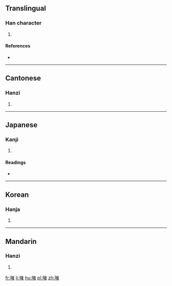 ==Translingual==

===Han character===
{{Han char|rn=30|rad=口|as=13|sn=16|four=6001<sub>4</sub>|canj=口卜女土 (RYVG)|ids=⿰[[口]][[雍]]}}

# {{defn|Han|sort=口13}}

====References====
* {{Han ref|kx=0210.280|dkj=04400|dj=0433.160|hdz=10694.020|uh=5670|ud=22128|bh=E8FC|bd=59644}}

----

==Cantonese==

===Hanzi===
{{yue-hanzi|jyut=[[jung1]]|y=yung1}}

# {{defn|lang=yue|sort=口13}}

----

==Japanese==

===Kanji===
{{ja-kanji|grade=|rs=口13}}

# {{defn|lang=ja|sort=口13}}

====Readings====
* {{ja-readings|on=[[よう]] (yō), [[ゆ]] (yu)|kun=[[むつぶ]] (mutsubu), [[むせぶ]] (musebu)}}

----

==Korean==

===Hanja===
{{ko-hanja|hangeul=[[옹]]|rv=ong|mr=ong}}

# {{defn|lang=ko|sort=口13}}

----

==Mandarin==

===Hanzi===
{{cmn-hanzi|pin=[[xué]] ([[xue2]]), [[yōng]] ([[yong1]])|wg=hsüeh<sup>2</sup>, yung<sup>1</sup>}}

# {{defn|lang=cmn|sort=口13}}

[[fr:噰]]
[[li:噰]]
[[hu:噰]]
[[pl:噰]]
[[zh:噰]]